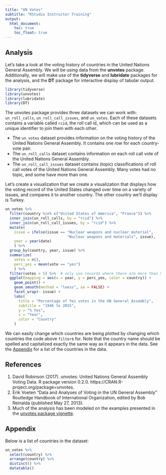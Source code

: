 ```yaml
---
title: "UN Votes"
subtitle: "RStudio Instructor Training"
output: 
  html_document:
    toc: true
    toc_float: true
---
```

  
## Analysis
  
Let's take a look at the voting history of countries in the United Nations General Assembly. We will be using data from the __unvotes__ package. Additionally, we will make use of the __tidyverse__ and __lubridate__ packages for the analysis, and the __DT__ package for interactive display of tabular output.

```r
library(tidyverse)
library(unvotes)
library(lubridate)
library(DT)
```

The unvotes package provides three datasets we can work with: `un_roll_calls`, `un_roll_call_issues`, and `un_votes`. Each of these datasets contains a variable called `rcid`, the roll call id, which can be used as a unique identifier to join them with each other.

- The `un_votes` dataset provides information on the voting history of the United Nations General Assembly. It contains one row for each country-vote pair.
- The `un_roll_calls` dataset contains information on each roll call vote of the United Nations General Assembly.
- The `un_roll_call_issues` dataset contains (topic) classifications of roll call votes of the United Nations General Assembly. Many votes had no topic, and some have more than one.

Let's create a visualization that we create a visualization that displays how the voting record of the United States changed over time on a variety of issues, and compares it to another country. The other country we'll display is Turkey.

```r
un_votes %>%
  filter(country %in% c("United States of America", "France")) %>%
  inner_join(un_roll_calls, by = "rcid") %>%
  inner_join(un_roll_call_issues, by = "rcid") %>%
  mutate(
    issue = ifelse(issue == "Nuclear weapons and nuclear material",
                            "Nuclear weapons and materials", issue),
    year = year(date)
    ) %>%
  group_by(country, year, issue) %>%
  summarize(
    votes = n(),
    perc_yes = mean(vote == "yes")
    ) %>%
  filter(votes > 5) %>%  # only use records where there are more than 5 votes
  ggplot(mapping = aes(x = year, y = perc_yes, color = country)) +
    geom_point() +
    geom_smooth(method = "loess", se = FALSE) +
    facet_wrap(~ issue) +
    labs(
      title = "Percentage of Yes votes in the UN General Assembly",
      subtitle = "1946 to 2015",
      y = "% Yes",
      x = "Year",
      color = "Country"
    )
```

We can easily change which countries are being plotted by changing which countries the code above `filter`s for. Note that the country name should be spelled and capitalized exactly the same way as it appears in the data. See the [Appendix](#appendix) for a list of the countries in the data.

## References

1. David Robinson (2017). unvotes: United Nations General Assembly Voting Data. R package version 0.2.0. https://CRAN.R-project.org/package=unvotes.
2. Erik Voeten "Data and Analyses of Voting in the UN General Assembly" Routledge Handbook of International Organization, edited by Bob Reinalda (published May 27, 2013).
3. Much of the analysis has been modeled on the examples presented in the [unvotes package vignette](https://cran.r-project.org/web/packages/unvotes/vignettes/unvotes.html).

## Appendix {#appendix}

Below is a list of countries in the dataset:

```r
un_votes %>% 
  select(country) %>%
  arrange(country) %>% 
  distinct() %>%
  datatable()
```
